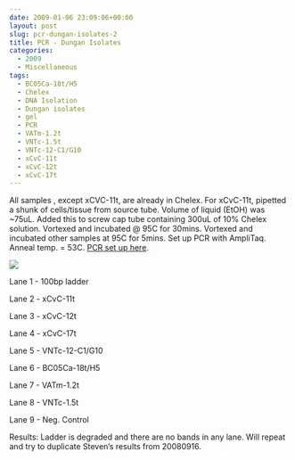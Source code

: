 ```yaml
---
date: 2009-01-06 23:09:06+00:00
layout: post
slug: pcr-dungan-isolates-2
title: PCR - Dungan Isolates
categories:
  - 2009
  - Miscellaneous
tags:
  - BC05Ca-18t/H5
  - Chelex
  - DNA Isolation
  - Dungan isolates
  - gel
  - PCR
  - VATm-1.2t
  - VNTc-1.5t
  - VNTc-12-C1/G10
  - xCvC-11t
  - xCvC-12t
  - xCvC-17t
---
```


All samples , except xCVC-11t, are already in Chelex. For xCvC-11t, pipetted a shunk of cells/tissue from source tube. Volume of liquid (EtOH) was ~75uL. Added this to screw cap tube containing 300uL of 10% Chelex solution. Vortexed and incubated @ 95C for 30mins. Vortexed and incubated other samples at 95C for 5mins. Set up PCR with AmpliTaq. Anneal temp. = 53C. [PCR set up here](https://eagle.fish.washington.edu/Arabidopsis/Notebook%20Workup%20Files/20090107-01.jpg).

![](https://eagle.fish.washington.edu/Arabidopsis/20090106.png)

Lane 1 - 100bp ladder

Lane 2 - xCvC-11t

Lane 3 - xCvC-12t

Lane 4 - xCvC-17t

Lane 5 - VNTc-12-C1/G10

Lane 6 - BC05Ca-18t/H5

Lane 7 - VATm-1.2t

Lane 8 - VNTc-1.5t

Lane 9 - Neg. Control

Results: Ladder is degraded and there are no bands in any lane. Will repeat and try to duplicate Steven's results from 20080916.
